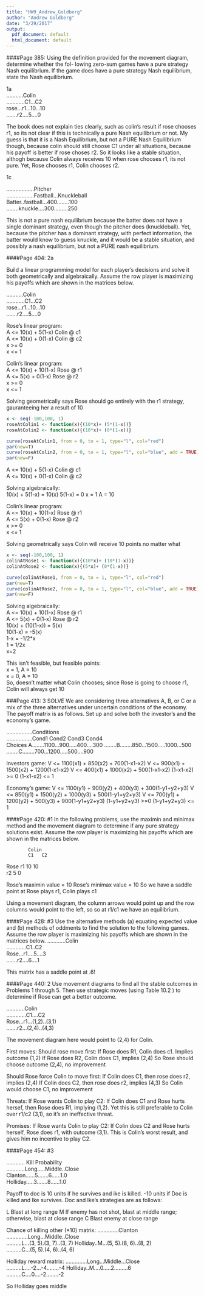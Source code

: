 ```yaml
---
title: "HW9_Andrew_Goldberg"
author: "Andrew Goldberg"
date: "3/29/2017"
output:
  pdf_document: default
  html_document: default
---
```


####Page 385: 
Using the definition provided for the movement diagram, determine whether the fol- lowing zero-sum games have a pure strategy Nash equilibrium. If the game does have a pure strategy Nash equilibrium, state the Nash equilibrium.  
  
1a  
...........Colin  
............C1...C2  
rose...r1...10...10  
.......r2....5....0  

The book does not explain ties clearly, such as colin's result if rose chooses r1, so its not clear if this is technically a pure Nash equilibrium or not. My guess is that it is a Nash Equilibrium, but not a PURE Nash Equilibrium though, because colin should still choose C1 under all situations, because his payoff is better if rose choses r2. So it looks like a stable situation, althogh because Colin always receives 10 when rose chooses r1, its not pure. Yet, Rose chooses r1, Colin chooses r2.  


1c

..................Pitcher  
..................Fastball...Knuckleball  
Batter..fastball...400........100    
........knuckle....300.........250  

This is not a pure nash equilibrium because the batter does not have a single dominant strategy, even though the pitcher does (knuckleball).  Yet, because the pitcher has a dominant strategy, with perfect information, the batter would know to guess knuckle, and it would be a stable situation, and possibly a nash equilibrium, but not a PURE nash equilibrium. 

####Page 404: 2a

Build a linear programming model for each player’s decisions and solve it both geometrically and algebraically. Assume the row player is maximizing his payoffs which are shown in the matrices below.

...........Colin  
............C1...C2  
rose...r1...10...10  
.......r2....5....0 

Rose's linear program:  
A <= 10(x) + 5(1-x)   Colin @ c1  
A <= 10(x) + 0(1-x)   Colin @ c2  
x >= 0  
x <= 1  

Colin's linear program:  
A <= 10(x) + 10(1-x)  Rose @ r1  
A <= 5(x) + 0(1-x)    Rose @ r2  
x >= 0  
x <= 1  

Solving geometrically says Rose should go entirely with the r1 strategy, gauranteeing her a result of 10
```r
x <- seq(-100,100, 1)
roseAtColin1 <- function(x){(10*x)+ (5*(1-x))}
roseAtColin2 <- function(x){(10*x)+ (0*(1-x))}

curve(roseAtColin1, from = 0, to = 1, type="l", col="red")
par(new=T)
curve(roseAtColin2, from = 0, to = 1, type="l", col="blue", add = TRUE)
par(new=F)
```
A <= 10(x) + 5(1-x)   Colin @ c1  
A <= 10(x) + 0(1-x)   Colin @ c2  

Solving algebraically:  
10(x) + 5(1-x) = 10(x)
5(1-x) = 0
x = 1
A = 10

Colin's linear program:  
A <= 10(x) + 10(1-x)  Rose @ r1  
A <= 5(x) + 0(1-x)    Rose @ r2  
x >= 0  
x <= 1  

Solving geometrically says Colin will receive 10 points no matter what
```r
x <- seq(-100,100, 1)
colinAtRose1 <- function(x){(10*x)+ (10*(1-x))}
colinAtRose2 <- function(x){(5*x)+ (0*(1-x))}

curve(colinAtRose1, from = 0, to = 1, type="l", col="red")
par(new=T)
curve(colinAtRose2, from = 0, to = 1, type="l", col="blue", add = TRUE)
par(new=F)
```
Solving algebraically:  
A <= 10(x) + 10(1-x)  Rose @ r1  
A <= 5(x) + 0(1-x)    Rose @ r2  
10(x) + (10(1-x)) = 5(x)  
10(1-x) = -5(x)  
1-x = -1/2*x  
1 = 1/2x  
x=2  

This isn't feasible, but feasible points:  
x = 1, A = 10  
x = 0, A = 10  
So, doesn't matter what Colin chooses; since Rose is going to choose r1, Colin will always get 10

###Page 413: 3  SOLVE
We are considering three alternatives A, B, or C or a mix of the three alternatives under uncertain conditions of the economy. The payoff matrix is as follows. Set up and solve both the investor’s and the economy’s game.  

.................Conditions   
.................Cond1  Cond2  Cond3  Cond4   
Choices A........1100...900.....400....300 \newline
........B........850...1500.....1000...500 \newline
........C........700...1200.....500....900  \newline  
        
Investors game:
V <= 1100(x1) + 850(x2) + 700(1-x1-x2)
V <= 900(x1) + 1500(x2) + 1200(1-x1-x2)
V <= 400(x1) + 1000(x2) + 500(1-x1-x2)
(1-x1-x2) >= 0
(1-x1-x2) <= 1

Economy's game:
V <= 1100(y1) + 900(y2) + 400(y3) + 300(1-y1+y2+y3)
V <= 850(y1) + 1500(y2) + 1000(y3) + 500(1-y1+y2+y3)
V <= 700(y1) + 1200(y2) + 500(y3) + 900(1-y1+y2+y3)
(1-y1+y2+y3) >=0
(1-y1+y2+y3) <= 1
     
####Page 420: #1
In the following problems, use the maximin and minimax method and the movement diagram to determine if any pure strategy solutions exist. Assume the row player is maximizing his payoffs which are shown in the matrices below.  

            Colin  
            C1   C2  
Rose   r1   10   10  
       r2   5    0  
       
Rose's maximin value = 10
Rose's minimax value = 10
So we have a saddle point at Rose plays r1, Colin plays c1

Using a movement diagram, the column arrows would point up and the row columns would point to the left, so so at r1/c1 we have an equilibrium. 

####Page 428: #3
Use the alternative methods (a) equating expected value and (b) methods of oddments to find the solution to the following games. Assume the row player is maximizing his payoffs which are shown in the matrices below.
............Colin  
.............C1..C2  
Rose...r1....5....3  
.......r2....6....1  

This matrix has a saddle point at .6!

####Page 440: 2
Use movement diagrams to find all the stable outcomes in Problems 1 through 5. Then use
strategic moves (using Table 10.2 ) to determine if Rose can get a better outcome.

............Colin  
.............C1....C2  
Rose...r1...(1,2)..(3,1)  
.......r2...(2,4)..(4,3)  
       
The movement diagram here would point to (2,4) for Colin. 

First moves: 
Should rose move first:
If Rose does R1, Colin does c1. Implies outcome (1,2)
If Rose does R2, Colin does C1, implies (2,4)
So Rose should choose outcome (2,4), no improvement

Should Rose force Colin to move first:
If Colin does C1, then rose does r2, implies (2,4)
If Colin does C2, then rose does r2, implies (4,3)
So Colin would choose C1, no improvement

Threats:
If Rose wants Colin to play C2: 
If Colin does C1 and Rose hurts hersef, then Rose does R1, implying (1,2). Yet this is still preferable to Colin over r1/c2 (3,1), so it's an ineffective threat. 

Promises: 
If Rose wants Colin to play C2:
If Colin does C2 and Rose hurts herself, Rose does r1, with outcome (3,1). This is Colin's worst result, and gives him no incentive to play C2. 

####Page 454: #3

............ Kill Probability  
............Long.....Middle..Close    
Clanton......5.......6......1.0  
Holliday.....3.......8......1.0

Payoff to doc is 10 units if he survives and ike is killed. -10 units if Doc is killed and Ike survives. Doc and Ike's strategies are as follows: 

L   Blast at long range
M   If enemy has not shot, blast at middle range; otherwise, blast at close range
C   Blast enemy at close range

Chance of killing other (*10) matrix:
..............Clanton  
..............Long...Middle..Close    
..........L...(3, 5).(3, 7)..(3, 7) 
Holliday..M...(5, 5).(8, 6)..(8, 2)      
..........C...(5, 5).(4, 6)..(4, 6)
          
Holliday reward matrix:
..............Long...Middle...Close    
..........L....-2...-4........-4 
Holliday..M....0.....2.........6      
..........C....0....-2........-2

So Holliday goes middle
